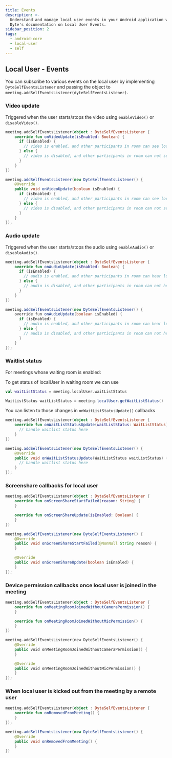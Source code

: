 ```yaml
---
title: Events
description: >-
  Understand and manage local user events in your Android application with
  Dyte's documentation on Local User Events.
sidebar_position: 2
tags:
  - android-core
  - local-user
  - self
---
```


## Local User - Events

You can subscribe to various events on the local user by implementing `DyteSelfEventsListener` and passing the object to `meeting.addSelfEventsListener(dyteSelfEventsListener)`.

### Video update

Triggered when the user starts/stops the video using `enableVideo()` or
`disableVideo()`.

<Tabs groupId="android-core-local-user">
  <TabItem value="kotlin" label="Kotlin" default>

```kotlin
meeting.addSelfEventsListener(object : DyteSelfEventsListener {
    override fun onVideoUpdate(isEnabled: Boolean) {
      if (isEnabled) {
        // video is enabled, and other participants in room can see local user
      } else {
        // video is disabled, and other participants in room can not see local user.
      }
    }
})
```

  </TabItem>

  <TabItem value="java" label="Java" default>

```java
meeting.addSelfEventsListener(new DyteSelfEventsListener() {
    @Override
    public void onVideoUpdate(boolean isEnabled) {
      if (isEnabled) {
        // video is enabled, and other participants in room can see local user
      } else {
        // video is disabled, and other participants in room can not see local user.
      }
    }
});
```

  </TabItem>
</Tabs>

### Audio update

Triggered when the user starts/stops the audio using `enableAudio()` or
`disableAudio()`.

<Tabs groupId="android-core-local-user">
  <TabItem value="kotlin" label="Kotlin" default>

```kotlin
meeting.addSelfEventsListener(object : DyteSelfEventsListener {
    override fun onAudioUpdate(isEnabled: Boolean) {
      if (isEnabled) {
        // audio is enabled, and other participants in room can hear local user
      } else {
        // audio is disabled, and other participants in room can not hear local user.
      }
    }
})
```


  </TabItem>

  <TabItem value="java" label="Java" default>

```java
meeting.addSelfEventsListener(new DyteSelfEventsListener() {
    override fun onAudioUpdate(boolean isEnabled) {
      if (isEnabled) {
        // audio is enabled, and other participants in room can hear local user
      } else {
        // audio is disabled, and other participants in room can not hear local user.
      }
    }
});
```


  </TabItem>
</Tabs>

### Waitlist status

For meetings whose waiting room is enabled:

To get status of localUser in waiting room we can use

<Tabs groupId="android-core-local-user">
  <TabItem value="kotlin" label="Kotlin" default>

```kotlin
val waitListStatus = meeting.localUser.waitListStatus
```

  </TabItem>

  <TabItem value="java" label="Java" default>

```java
WaitListStatus waitListStatus = meeting.localUser.getWaitListStatus()
```

  </TabItem>
</Tabs>


You can listen to those changes in `onWaitListStatusUpdate()` callbacks

<Tabs groupId="android-core-local-user">
  <TabItem value="kotlin" label="Kotlin" default>

```kotlin
meeting.addSelfEventsListener(object : DyteSelfEventsListener {
    override fun onWaitListStatusUpdate(waitListStatus: WaitListStatus) {
      // handle waitlist status here
    }
})
```

  </TabItem>

  <TabItem value="java" label="Java" default>

```java
meeting.addSelfEventsListener(new DyteSelfEventsListener() {
    @Override
    public void onWaitListStatusUpdate(WaitListStatus waitListStatus) {
      // handle waitlist status here
    }
});
```

  </TabItem>
</Tabs>

### Screenshare callbacks for local user

<Tabs groupId="android-core-local-user">
  <TabItem value="kotlin" label="Kotlin" default>

```kotlin
meeting.addSelfEventsListener(object : DyteSelfEventsListener {
    override fun onScreenShareStartFailed(reason: String) {
    }

    override fun onScreenShareUpdate(isEnabled: Boolean) {
    }
})
```

  </TabItem>

  <TabItem value="java" label="Java" default>

```java
meeting.addSelfEventsListener(new DyteSelfEventsListener() {
    @Override
    public void onScreenShareStartFailed(@NonNull String reason) {
    }

    @Override
    public void onScreenShareUpdate(boolean isEnabled) {
    }
});
```

  </TabItem>
</Tabs>

### Device permission callbacks once local user is joined in the meeting

<Tabs groupId="android-core-local-user">
  <TabItem value="kotlin" label="Kotlin" default>

```kotlin
meeting.addSelfEventsListener(object : DyteSelfEventsListener {
    override fun onMeetingRoomJoinedWithoutCameraPermission() {
    }

    override fun onMeetingRoomJoinedWithoutMicPermission() {
    }
})
```

  </TabItem>

  <TabItem value="java" label="Java" default>

```kotlin
meeting.addSelfEventsListener(new DyteSelfEventsListener() {
    @Override
    public void onMeetingRoomJoinedWithoutCameraPermission() {
    }

    @Override
    public void onMeetingRoomJoinedWithoutMicPermission() {
    }
});
```

  </TabItem>
</Tabs>

### When local user is kicked out from the meeting by a remote user

<Tabs groupId="android-core-local-user">
  <TabItem value="kotlin" label="Kotlin" default>

```kotlin
meeting.addSelfEventsListener(object : DyteSelfEventsListener {
    override fun onRemovedFromMeeting() {
    }
});
```

  </TabItem>

  <TabItem value="java" label="Java" default>

```java
meeting.addSelfEventsListener(new DyteSelfEventsListener() {
    @Override
    public void onRemovedFromMeeting() {
    }
})
```

  </TabItem>
</Tabs>
